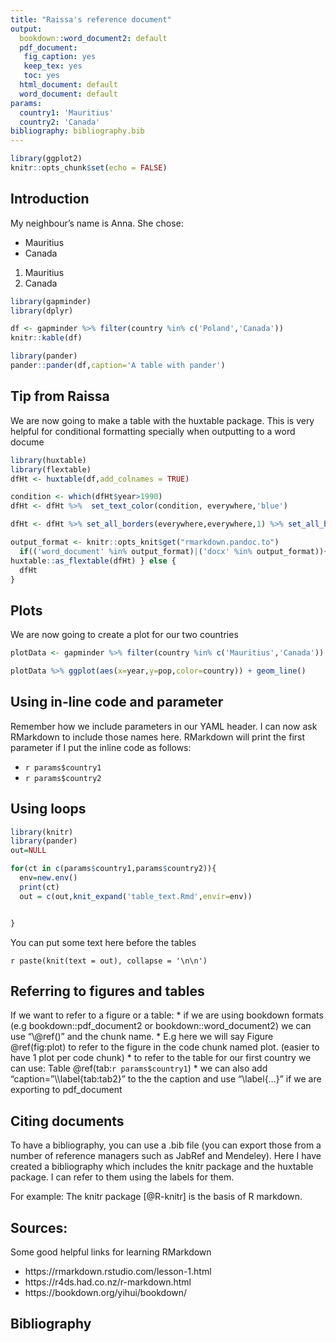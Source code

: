 ```yaml
---
title: "Raissa's reference document"
output: 
  bookdown::word_document2: default
  pdf_document: 
   fig_caption: yes 
   keep_tex: yes
   toc: yes
  html_document: default
  word_document: default
params:
  country1: 'Mauritius'
  country2: 'Canada'
bibliography: bibliography.bib
---
```


```r
library(ggplot2)
knitr::opts_chunk$set(echo = FALSE)
```

## Introduction

My neighbour's name is Anna. She chose:

 * Mauritius
 * Canada
 
 1. Mauritius
 2. Canada


```r
library(gapminder)
library(dplyr)

df <- gapminder %>% filter(country %in% c('Poland','Canada')) 
knitr::kable(df)
```
```r
library(pander)
pander::pander(df,caption='A table with pander')
```


## Tip from Raissa
We are now going to make a table with the huxtable package. This is very helpful for conditional formatting specially when outputting to a word docume

```r
library(huxtable)
library(flextable)
dfHt <- huxtable(df,add_colnames = TRUE) 

condition <- which(dfHt$year>1990)
dfHt <- dfHt %>%  set_text_color(condition, everywhere,'blue') 

dfHt <- dfHt %>% set_all_borders(everywhere,everywhere,1) %>% set_all_border_colors(everywhere,everywhere,'green')

output_format <- knitr::opts_knit$get("rmarkdown.pandoc.to")
  if(('word_document' %in% output_format)|('docx' %in% output_format)){
huxtable::as_flextable(dfHt) } else {
  dfHt
}
```



## Plots

We are now going to create a plot for our two countries

```r

plotData <- gapminder %>% filter(country %in% c('Mauritius','Canada'))

plotData %>% ggplot(aes(x=year,y=pop,color=country)) + geom_line()

```


## Using in-line code and parameter

Remember how we include parameters in our YAML header. I can now ask RMarkdown to include those names here. RMarkdown will print the first parameter if I put the inline code as follows:

  * `r params$country1`
  * `r params$country2`
  
  
## Using loops

```r
library(knitr)
library(pander)
out=NULL

for(ct in c(params$country1,params$country2)){
  env=new.env()
  print(ct)
  out = c(out,knit_expand('table_text.Rmd',envir=env))


}
```

You can put some text here before the tables


`r paste(knit(text = out), collapse = '\n\n')`

## Referring to figures and tables

If we want to refer to a figure or a table:
  * if we are using bookdown formats (e.g bookdown::pdf_document2 or bookdown::word_document2) we can use "\\@ref()" and the chunk name.
  * E.g here we will say Figure \@ref(fig:plot) to refer to the figure in the code chunk named plot. (easier to have 1 plot per code chunk)
  * to refer to the table for our first country we can use: Table  \@ref(tab:`r params$country1`)
  * we can also add "caption="\\\\label{tab:tab2}" to the the caption and use "\\label{...}" if we are exporting to pdf_document

## Citing documents

To have a bibliography, you can use a .bib file (you can export those from a number of reference managers such as JabRef and Mendeley). Here I have created a bibliography which includes the knitr package and the huxtable package. I can refer to them using the labels for them.

For example: The knitr package [@R-knitr] is the basis of R markdown.

## Sources:

Some good helpful links for learning RMarkdown

  * https://rmarkdown.rstudio.com/lesson-1.html
  * https://r4ds.had.co.nz/r-markdown.html
  * https://bookdown.org/yihui/bookdown/

## Bibliography
